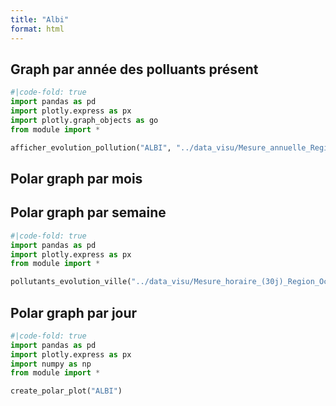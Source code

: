 ```yaml
---
title: "Albi"
format: html
---
```


## Graph par année des polluants présent
```python
#|code-fold: true
import pandas as pd
import plotly.express as px
import plotly.graph_objects as go
from module import *

afficher_evolution_pollution("ALBI", "../data_visu/Mesure_annuelle_Region_Occitanie_Polluants_Principaux.csv",['NO2', 'PM2.5', 'PM10', 'NOX', 'NO'])
```

## Polar graph par mois

## Polar graph par semaine
```python
#|code-fold: true
import pandas as pd
import plotly.express as px
from module import *

pollutants_evolution_ville("../data_visu/Mesure_horaire_(30j)_Region_Occitanie_Polluants_Reglementaires.csv",['NO2', 'PM2.5', 'PM10', 'NOX', 'NO'],"ALBI")
```

## Polar graph par jour
```python
#|code-fold: true
import pandas as pd
import plotly.express as px
import numpy as np
from module import *

create_polar_plot("ALBI")
```